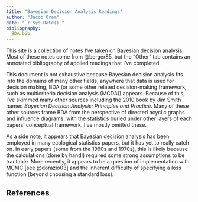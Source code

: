 ```yaml
---
title: "Bayesian Decision Analysis Readings"
author: "Jacob Oram"
date: "`r Sys.Date()`"
bibliography:
  BDA.bib
---
```



This site is a collection of notes I've taken on Bayesian decision analysis. 
Most of these notes come from @berger85, but the "Other" tab contains an annotated bibliography of applied readings that I've completed. 

This document is not exhaustive because Bayesian decision analysis fits into the domains of many other fields; anywhere that data is used for decision making, BDA (or some other related decision-making framework, such as multicriteria decision analysis (MCDA)) appears. 
Because of this, I've skimmed many other sources including the 2010 book by Jim Smith named *Bayesian Decision Analysis: Principles and Practice*. 
Many of these other sources frame BDA from the perspective of directed acyclic graphs and influence diagrams, with the statistics buried under other layers of each papers' conceptual framework. 
I've mostly omitted these. 

As a side note, it appears that Bayesian decision analysis has been employed in many ecological statistics papers, but it has yet to really catch on.
In early papers (some from the 1960s and 1970s), this is likely because the calculations (done by hand!) required some strong assumptions to be tractable. 
More recently, it appears to be a question of implementation with MCMC [see @dorazio03] and the inherent difficulty of specifying a loss function (beyond choosing a standard loss). 


## References